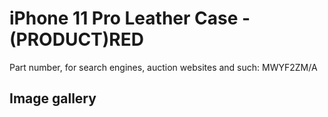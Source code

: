 
# iPhone 11 Pro Leather Case - (PRODUCT)RED

Part number, for search engines, auction websites and such: MWYF2ZM/A

## Image gallery

<div style={{ width: "768px" }}>
  <GalleryComponent
    images={[
      {
        original: "/everysource/MWYF2.webp",
        thumbnail: "/everypreview/MWYF2.webp",
      },
      {
        original: "/everysource/MWYF2_AV1.webp",
        thumbnail: "/everypreview/MWYF2_AV1.webp",
      },
      {
        original: "/everysource/MWYF2_AV2.webp",
        thumbnail: "/everypreview/MWYF2_AV2.webp",
      },
      {
        original: "/everysource/MWYF2_AV3.webp",
        thumbnail: "/everypreview/MWYF2_AV3.webp",
      },
      {
        original: "/everysource/MWYF2_AV4.webp",
        thumbnail: "/everypreview/MWYF2_AV4.webp",
      },
      {
        original: "/everysource/MWYF2_AV5.webp",
        thumbnail: "/everypreview/MWYF2_AV5.webp",
      }
    ]}
  />
</div>